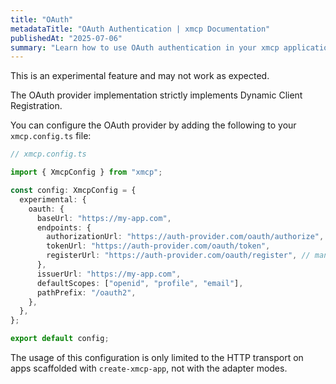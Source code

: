 ```yaml
---
title: "OAuth"
metadataTitle: "OAuth Authentication | xmcp Documentation"
publishedAt: "2025-07-06"
summary: "Learn how to use OAuth authentication in your xmcp application."
---
```


<Callout variant="warning">
  This is an experimental feature and may not work as expected.
</Callout>

The OAuth provider implementation strictly implements Dynamic Client Registration.

You can configure the OAuth provider by adding the following to your `xmcp.config.ts` file:

```typescript
// xmcp.config.ts

import { XmcpConfig } from "xmcp";

const config: XmcpConfig = {
  experimental: {
    oauth: {
      baseUrl: "https://my-app.com",
      endpoints: {
        authorizationUrl: "https://auth-provider.com/oauth/authorize",
        tokenUrl: "https://auth-provider.com/oauth/token",
        registerUrl: "https://auth-provider.com/oauth/register", // mandatory
      },
      issuerUrl: "https://my-app.com",
      defaultScopes: ["openid", "profile", "email"],
      pathPrefix: "/oauth2",
    },
  },
};

export default config;
```

The usage of this configuration is only limited to the HTTP transport on apps scaffolded with `create-xmcp-app`, not with the adapter modes.

